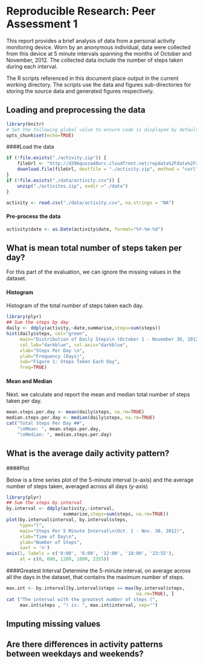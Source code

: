 # Reproducible Research: Peer Assessment 1

This report provides a brief analysis of data from a personal activity monitoring device. Worn by an anonymous individual, data were collected from this device at 5 minute intervals spanning the months of October and November, 2012. The collected data include the number of steps taken during each interval.

The R scripts referenced in this document place output in the current working
directory. The scripts use the data and figures sub-directories for storing 
the source data and generated figures respectively.

## Loading and preprocessing the data

```r
library(knitr)
# Set the following global value to ensure code is displayed by default
opts_chunk$set(echo=TRUE)
```

####Load the data

```r
if (!file.exists("./activity.zip")) {
    fileUrl <- "http://d396qusza40orc.cloudfront.net/repdata%2Fdata%2Factivity.zip"
    download.file(fileUrl, destfile = "./activity.zip", method = "curl")
}
if (!file.exists("./data/activity.csv")) {
    unzip("./activites.zip", exdir ="./data")
}

activity <- read.csv("./data/activity.csv", na.strings = "NA")

```

#### Pre-process the data
```r
activity$date <- as.Date(activity$date, format="%Y-%m-%d")
```

## What is mean total number of steps taken per day?
For this part of the evaluation, we can ignore the missing values in the dataset.

#### Histogram 
Histogram of the total number of steps taken each day.

```r
library(plyr)
## Sum the steps by day
daily <- ddply(activity,~date,summarise,steps=sum(steps))
hist(daily$steps, col="green",
     main="Distribution of Daily Steps\n (October 1 - November 30, 2012)",
     col.lab="darkblue", col.axis="darkblue",
     xlab="Steps Per Day \n",
     ylab="Frequency (Days)",
     sub="Figure 1: Steps Taken Each Day",
     freq=TRUE)

```


#### Mean and Median

Next. we calculate and report the mean and median total number of steps taken per day.

```r
mean.steps.per.day <- mean(daily$steps, na.rm=TRUE)
median.steps.per.day <- median(daily$steps, na.rm=TRUE)
cat("Total Steps Per Day ##",
    "\nMean: ", mean.steps.per.day, 
    "\nMedian: ", median.steps.per.day)
```

## What is the average daily activity pattern?

####Plot

Below is a time series plot of the 5-minute interval (x-axis) and the average number of steps taken, averaged across all days (y-axis)

```r
library(plyr)
## Sum the steps by interval
by.interval <- ddply(activity,~interval,
                     summarise,steps=sum(steps, na.rm=TRUE))
plot(by.interval$interval, by.interval$steps, 
     type="l", 
     main="Steps Per 5 Minute Interval\n(Oct. 1 - Nov. 30, 2012)",
     xlab="Time of Day\n",
     ylab="Number of Steps",
     xaxt = 'n')
axis(1, labels = c('0:00', '6:00', '12:00', '18:00', '23:55'), 
     at = c(0, 600, 1200, 1800, 2355))
```

####Greatest Interval
Determine the 5-minute interval, on average across all the days in the dataset, that contains the maximum number of steps.

```r
max.int <- by.interval[by.interval$steps == max(by.interval$steps, 
                                                na.rm=TRUE), ]
cat ("The interval with the greatest number of steps (", 
     max.int$steps , ") is: ", max.int$interval, sep="")
```

## Imputing missing values



## Are there differences in activity patterns between weekdays and weekends?
